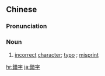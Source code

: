 {{also|错字}}
==Chinese==
{{zh-forms|s=错字}}

===Pronunciation===
{{zh-pron
|m=cuòzì
|c=co3 zi6
|cat=n
}}

===Noun===
{{zh-noun}}

# [[incorrect]] [[character]]; [[typo]] {{gloss|in a Chinese text}}; [[misprint]]

{{zh-cat|Intermediate}}

[[hr:錯字]]
[[ja:錯字]]